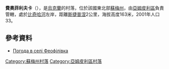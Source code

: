 {{coord|52|5|48|N|33|41|29|E|scale:100000|display=title}}

'''費奧菲利夫卡'''（{{lang-uk|Феофілівка}}），是[[烏克蘭|烏克蘭]]的村落，位於該國東北部[[蘇梅州|蘇梅州]]，由[[亞姆皮利區|亞姆皮利區]]負責管轄，處於[[比奇哈河|比奇哈河]]左岸，距離[[斯捷普涅_(亞姆皮利區)|斯捷普涅]]2公里，海拔高度163米，2001年人口33。

==參考資料==
* [http://weather.in.ua/ua/symskaja/27135 Погода в селі Феофілівка] {{Wayback|url=http://weather.in.ua/ua/symskaja/27135 |date=20111219233959 }}

{{DEFAULTSORT:Феофілівка}}

[[Category:蘇梅州村落|Category:蘇梅州村落]]
[[Category:亞姆皮利區村落|Category:亞姆皮利區村落]]


{{Sumy-geo-stub}}
